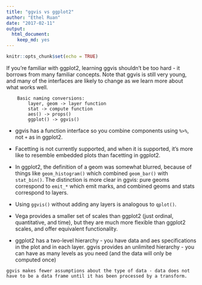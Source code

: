 ---
title: "ggvis vs ggplot2"
author: "Ethel Ruan"
date: "2017-02-11"
output: 
  html_document: 
    keep_md: yes
---

```{r setup, include=FALSE}
knitr::opts_chunk$set(echo = TRUE)
```


If you’re familiar with ggplot2, learning ggvis shouldn’t be too hard - it borrows from many familiar concepts. Note that ggvis is still very young, and many of the interfaces are likely to change as we learn more about what works well.
```
    Basic naming conversions:
        layer, geom -> layer function
        stat -> compute function
        aes() -> props()
        ggplot() -> ggvis()
```
  -  ggvis has a function interface so you combine components using `%>%`, not `+` as in ggplot2.

  -  Facetting is not currently supported, and when it is supported, it’s more like to resemble embedded plots than facetting in ggplot2.

  -  In ggplot2, the definition of a geom was somewhat blurred, because of things like `geom_histogram()` which combined `geom_bar()` with `stat_bin()`. The distinction is more clear in ggvis: pure geoms correspond to `emit_*` which emit marks, and combined geoms and stats correspond to layers.

  -  Using `ggvis()` without adding any layers is analogous to `qplot()`.

  -  Vega provides a smaller set of scales than ggplot2 (just ordinal, quantitative, and time), but they are much more flexible than ggplot2 scales, and offer equivalent functionality.

  -  ggplot2 has a two-level hierarchy - you have data and aes specifications in the plot and in each layer. ggvis provides an unlimited hierarchy - you can have as many levels as you need (and the data will only be computed once)

    ggvis makes fewer assumptions about the type of data - data does not have to be a data frame until it has been processed by a transform.






